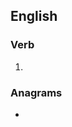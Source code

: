 ==English==

===Verb===
{{head|en|verb form}}

# {{en-third-person singular of|geminate}}

===Anagrams===
* {{anagrams|en|magnesite|magnetise}}